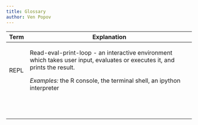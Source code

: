```yaml
---
title: Glossary
author: Ven Popov
---
```


+------+-----------------------------------------------------------------------------------------------------------------------------+
| Term | Explanation                                                                                                                 |
+======+=============================================================================================================================+
| REPL | Read-eval-print-loop - an interactive environment which takes user input, evaluates or executes it, and prints the result.  |
|      |                                                                                                                             |
|      | *Examples:* the R console, the terminal shell, an ipython interpreter                                                       |
+------+-----------------------------------------------------------------------------------------------------------------------------+
|      |                                                                                                                             |
+------+-----------------------------------------------------------------------------------------------------------------------------+
|      |                                                                                                                             |
+------+-----------------------------------------------------------------------------------------------------------------------------+
|      |                                                                                                                             |
+------+-----------------------------------------------------------------------------------------------------------------------------+
|      |                                                                                                                             |
+------+-----------------------------------------------------------------------------------------------------------------------------+
|      |                                                                                                                             |
+------+-----------------------------------------------------------------------------------------------------------------------------+
|      |                                                                                                                             |
+------+-----------------------------------------------------------------------------------------------------------------------------+
|      |                                                                                                                             |
+------+-----------------------------------------------------------------------------------------------------------------------------+
|      |                                                                                                                             |
+------+-----------------------------------------------------------------------------------------------------------------------------+
|      |                                                                                                                             |
+------+-----------------------------------------------------------------------------------------------------------------------------+
